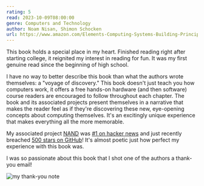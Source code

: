 ```yaml
---
rating: 5
read: 2023-10-09T08:00:00
genre: Computers and Technology
author: Noam Nisan, Shimon Schocken
url: https://www.amazon.com/Elements-Computing-Systems-Building-Principles/dp/0262640686
---
```


This book holds a special place in my heart. Finished reading right after starting college, it reignited my interest in reading for fun. It was my first genuine read since the beginning of high school.

I have no way to better describe this book than what the authors wrote themselves: a "voyage of discovery." This book doesn't just teach you how computers work, it offers a free hands-on hardware (and then software) course readers are encouraged to follow throughout each chapter. The book and its associated projects present themselves in a narrative that makes the reader feel as if they're discovering these new, eye-opening concepts about computing themselves. It's an excitingly unique experience that makes everything all the more memorable.

My associated project [NAND](https://nand.arhan.sh/) was [#1 on hacker news](https://news.ycombinator.com/item?id=40159278) and just recently breached [500 stars on GitHub](https://github.com/ArhanChaudhary/NAND)! It's almost poetic just how perfect my experience with this book was.

I was so passionate about this book that I shot one of the authors a thank-you email!

<Image src={thankYou} alt="my thank-you note" />
